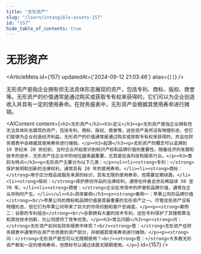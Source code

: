```yaml
---
title: "无形资产"
slug: "/learn/intangible-assets-157"
id: "157"
hide_table_of_contents: true
---
```



# 无形资产

<ArticleMeta id={157} updatedAt={'2024-09-12 21:03:46'} alias={`[]`} />
<div className='border-solid border-b border-t-0 my-4 border-[var(--ifm-color-gray-300)]' />

无形资产是指企业拥有但无法具体形态展现的资产，包括专利、商标、版权、商誉等。无形资产的价值通常是通过购买或获取专有权来获得的，它们可以为企业创造收入并具有一定的使用寿命。在财务报表中，无形资产会根据其使用寿命进行摊销。

<AIContent content={`<h2>无形资产</h2><h3>定义</h3><p>无形资产是指企业拥有但无法具体形态展现的资产，包括专利、商标、版权、商誉等。这些资产虽然没有物理形态，但它们能够为企业创造经济利益。无形资产的价值通常是通过购买或获取专有权来获得的，并且在财务报表中会根据其使用寿命进行摊销。</p><h3>起源</h3><p>无形资产的概念可以追溯到 19 世纪末 20 世纪初，当时企业开始意识到知识产权和品牌价值的重要性。随着经济的发展和技术的进步，无形资产在企业中的地位越来越重要，尤其是在高科技和服务行业。</p><h3>类别与特点</h3><p>无形资产主要分为以下几类：</p><ul><li><strong>专利：</strong>保护发明和创新的法律权利，通常具有 20 年的使用寿命。</li><li><strong>商标：</strong>用于区分商品或服务来源的标识，具有无限的使用寿命，但需要定期续展。</li><li><strong>版权：</strong>保护原创作品的法律权利，通常在作者去世后再延续 50 至 70 年。</li><li><strong>商誉：</strong>企业在市场中的声誉和品牌价值，通常在企业并购时产生。</li></ul><h3>具体案例</h3><p><strong>案例一：苹果公司的品牌价值</strong><br/>苹果公司的商标和品牌价值是其最重要的无形资产之一。尽管这些资产没有物理形态，但它们为苹果公司带来了巨大的市场份额和客户忠诚度。</p><p><strong>案例二：谷歌的专利组合</strong><br/>谷歌拥有大量的技术专利，这些专利保护了其搜索算法和其他技术创新，为公司提供了竞争优势。</p><h3>常见问题</h3><p><strong>问：</strong>无形资产如何在财务报表中体现？<br/><strong>答：</strong>无形资产在财务报表中通常列在资产负债表的资产部分，并根据其使用寿命进行摊销。</p><p><strong>问：</strong>无形资产是否可以无限期使用？<br/><strong>答：</strong>大多数无形资产都有一定的使用寿命，但商标可以通过续展无限期使用。</p>`} id={157} />
